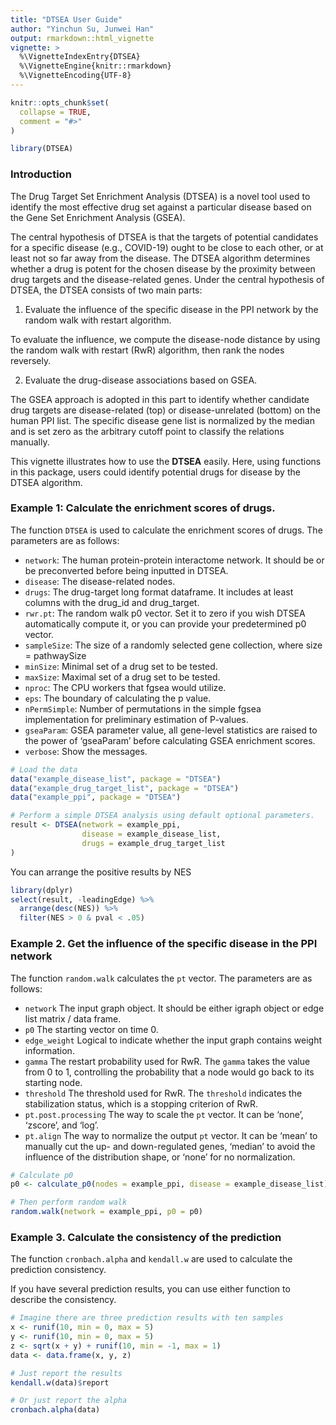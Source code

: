 ---
title: "DTSEA User Guide"
author: "Yinchun Su, Junwei Han"
output: rmarkdown::html_vignette
vignette: >
  %\VignetteIndexEntry{DTSEA}
  %\VignetteEngine{knitr::rmarkdown}
  %\VignetteEncoding{UTF-8}
---

```{r, include = FALSE}
knitr::opts_chunk$set(
  collapse = TRUE,
  comment = "#>"
)
```

```{r setup}
library(DTSEA)
```

### Introduction

The Drug Target Set Enrichment Analysis (DTSEA) is a novel tool used to identify the most effective drug set against a particular disease based on the Gene Set Enrichment Analysis (GSEA).

The central hypothesis of DTSEA is that the targets of potential candidates for a specific disease (e.g., COVID-19) ought to be close to each other, or at least not so far away from the disease. The DTSEA algorithm determines whether a drug is potent for the chosen disease by the proximity between drug targets and the disease-related genes. Under the central hypothesis of DTSEA, the DTSEA consists of two main parts:

1. Evaluate the influence of the specific disease in the PPI network by the random walk with restart algorithm.

To evaluate the influence, we compute the disease-node distance by using the random walk with restart (RwR) algorithm, then rank the nodes reversely.

2. Evaluate the drug-disease associations based on GSEA.

The GSEA approach is adopted in this part to identify whether candidate drug targets are disease-related (top) or disease-unrelated (bottom) on the human PPI list. The specific disease gene list is normalized by the median and is set zero as the arbitrary cutoff point to classify the relations manually.

This vignette illustrates how to use the **DTSEA** easily. Here, using functions in this package, users could identify potential drugs for disease by the DTSEA algorithm.

### Example 1: Calculate the enrichment scores of drugs.

The function `DTSEA` is used to calculate the enrichment scores of drugs. The parameters are as follows:

-   `network`: The human protein-protein interactome network. It should be or be preconverted before being inputted in DTSEA.
-   `disease`: The disease-related nodes.
-   `drugs`: The drug-target long format dataframe. It includes at least columns with the drug_id and drug_target.
-   `rwr.pt`: The random walk p0 vector. Set it to zero if you wish DTSEA automatically compute it, or you can provide your predetermined p0 vector.
-   `sampleSize`: The size of a randomly selected gene collection, where size = pathwaySize
-   `minSize`: Minimal set of a drug set to be tested.
-   `maxSize`: Maximal set of a drug set to be tested.
-   `nproc`: The CPU workers that fgsea would utilize.
-   `eps`: The boundary of calculating the p value.
-   `nPermSimple`: Number of permutations in the simple fgsea implementation for preliminary estimation of P-values.
-   `gseaParam`: GSEA parameter value, all gene-level statistics are raised to the power of 'gseaParam' before calculating GSEA enrichment scores.
-   `verbose`: Show the messages.

```{r echo = FALSE}
# Load the data
data("example_disease_list", package = "DTSEA")
data("example_drug_target_list", package = "DTSEA")
data("example_ppi", package = "DTSEA")

# Perform a simple DTSEA analysis using default optional parameters. 
result <- DTSEA(network = example_ppi,
                disease = example_disease_list,
                drugs = example_drug_target_list
)
```

You can arrange the positive results by NES

```{r}
library(dplyr)
select(result, -leadingEdge) %>%
  arrange(desc(NES)) %>%
  filter(NES > 0 & pval < .05)
```

### Example 2. Get the influence of the specific disease in the PPI network

The function `random.walk` calculates the `pt` vector. The parameters are as follows:

-   `network` The input graph object. It should be either igraph object or edge list matrix / data frame.
-   `p0` The starting vector on time 0.
-   `edge_weight` Logical to indicate whether the input graph contains weight information.
-   `gamma` The restart probability used for RwR. The `gamma` takes the value from 0 to 1, controlling the probability that a node would go back to its starting node.
-   `threshold` The threshold used for RwR. The `threshold` indicates the stabilization status, which is a stopping criterion of RwR.
-   `pt.post.processing` The way to scale the `pt` vector. It can be 'none', 'zscore', and 'log'.
-   `pt.align` The way to normalize the output `pt` vector. It can be 'mean' to manually cut the up- and down-regulated genes, 'median' to avoid the influence of the distribution shape, or 'none' for no normalization.

```{r}
# Calculate p0
p0 <- calculate_p0(nodes = example_ppi, disease = example_disease_list)

# Then perform random walk
random.walk(network = example_ppi, p0 = p0)
```

### Example 3. Calculate the consistency of the prediction

The function `cronbach.alpha` and `kendall.w` are used to calculate the prediction consistency.

If you have several prediction results, you can use either function to describe the consistency.

```{r echo = FALSE}
# Imagine there are three prediction results with ten samples
x <- runif(10, min = 0, max = 5)
y <- runif(10, min = 0, max = 5)
z <- sqrt(x + y) + runif(10, min = -1, max = 1)
data <- data.frame(x, y, z)
```

```{r}
# Just report the results
kendall.w(data)$report

# Or just report the alpha
cronbach.alpha(data)
```
